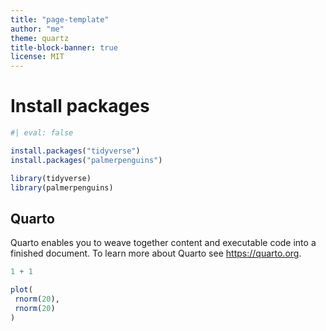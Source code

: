 ```yaml
---
title: "page-template"
author: "me"
theme: quartz
title-block-banner: true
license: MIT
---
```


# Install packages

```r
#| eval: false

install.packages("tidyverse")
install.packages("palmerpenguins")
```

```r
library(tidyverse)
library(palmerpenguins)
```

## Quarto

Quarto enables you to weave together content and executable code into a finished document. To learn more about Quarto see <https://quarto.org>.

```r
1 + 1
```

```r
plot(
 rnorm(20),
 rnorm(20)
)
```
